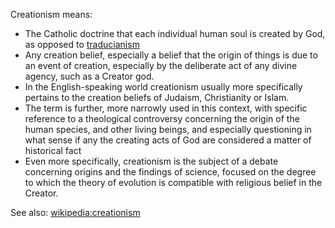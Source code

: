 Creationism means:

* The Catholic doctrine that each individual human soul is created by God, as opposed to [[traducianism]]
* Any creation belief, especially a belief that the origin of things is due to an event of creation, especially by the deliberate act of any divine agency, such as a Creator god.
* In the English-speaking world creationism usually more specifically pertains to the creation beliefs of Judaism, Christianity or Islam.
* The term is further, more narrowly used in this context, with specific reference to a theological controversy concerning the origin of the human species, and other living beings, and especially questioning in what sense if any the creating acts of God are considered a matter of historical fact
* Even more specifically, creationism is the subject of a debate concerning origins and the findings of science, focused on the degree to which the theory of evolution is compatible with religious belief in the Creator.

See also: [[wikipedia:creationism]]